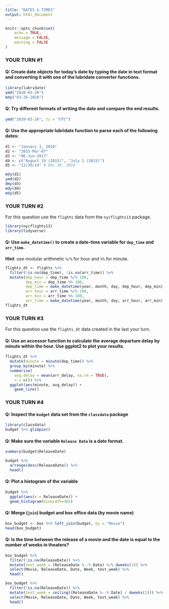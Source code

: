 ```yaml
---
title: "DATES & TIMES"
output: html_document
---
```


```r
knitr::opts_chunk$set(
	echo = TRUE,
	message = FALSE,
	warning = FALSE
)
```


### YOUR TURN #1

#### Q: Create date objects for today's date by typing the date in text format and converting it with one of the lubridate converter functions.

```r
library(lubridate)
ymd("2020-03-26")
mdy("03-26-2020")
```


#### Q: Try different formats of writing the date and compare the end results.

```r
ymd("2020-03-26", tz = "UTC")
```

#### Q: Use the appropriate lubridate function to parse each of the following dates:

```r
d1 <- "January 1, 2010"
d2 <- "2015-Mar-07"
d3 <- "06-Jun-2017"
d4 <- c("August 19 (2015)", "July 1 (2015)")
d5 <- "12/30/14" # Dec 30, 2014
```

```r
mdy(d1)
ymd(d2)
dmy(d3)
mdy(d4)
mdy(d5)
```

### YOUR TURN #2

For this question use the `flights` data from the `nycflights13` package.

```r
library(nycflights13)
library(tidyverse)
```


#### Q: Use `make_datetime()` to create a date-time variable for `dep_time` and `arr_time`.   

**Hint**: use modular arithmetic `%/%` for hour and `%%` for minute.

```r
flights_dt <- flights %>% 
  filter(!is.na(dep_time), !is.na(arr_time)) %>% 
  mutate(dep_hour = dep_time %/% 100,
         dep_min = dep_time %% 100,
         dep_time = make_datetime(year, month, day, dep_hour, dep_min),
         arr_hour = arr_time %/% 100,
         arr_min = arr_time %% 100,
         arr_time = make_datetime(year, month, day, arr_hour, arr_min))
flights_dt
```

### YOUR TURN #3

For this question use the `flights_dt` data created in the last your turn.


#### Q: Use an accessor function to calculate the average departure delay by minute within the hour.  Use ggplot2 to plot your results.

```r
flights_dt %>% 
  mutate(minute = minute(dep_time)) %>% 
  group_by(minute) %>% 
  summarise(
    avg_delay = mean(arr_delay, na.rm = TRUE),
    n = n()) %>% 
  ggplot(aes(minute, avg_delay)) +
    geom_line()
```


### YOUR TURN #4

#### Q: Inspect the `budget` data set from the `classdata` package

```r
library(classdata)
budget %>% glimpse()
```


#### Q: Make sure the variable `Release Date` is a date format.

```r
summary(budget$ReleaseDate)
```

```r
budget %>% 
  arrange(desc(ReleaseDate)) %>%
  head()
```


#### Q: Plot a histogram of the variable

```r
budget %>% 
  ggplot(aes(x = ReleaseDate)) +
  geom_histogram(binwidth=365)
```


#### Q: Merge (`join`) budget and box office data (by movie name)  

```r
box_budget <- box %>% left_join(budget, by = "Movie")
head(box_budget)
```

#### Q: Is the time between the release of a movie and the date is equal to the number of weeks in theaters?

```r
box_budget %>% 
  filter(!is.na(ReleaseDate)) %>% 
  mutate(test_week = (ReleaseDate %--% Date) %/% dweeks(1)) %>% 
  select(Movie, ReleaseDate, Date, Week, test_week) %>% 
  head()

box_budget %>% 
  filter(!is.na(ReleaseDate)) %>% 
  mutate(test_week = ceiling((ReleaseDate %--% Date) / dweeks(1))) %>% 
  select(Movie, ReleaseDate, Date, Week, test_week) %>% 
  head()
```
